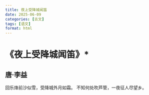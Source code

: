 ```yaml
---
title: 夜上受降城闻笛
date: 2025-06-09
categories: [古文]
tags: [语文]
format: html
---
```

# 《夜上受降城闻笛》*
## 唐·李益
回乐烽前沙似雪，受降城外月如霜。
不知何处吹芦管，一夜征人尽望乡。